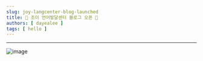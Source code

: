 ```yaml
---
slug: joy-langcenter-blog-launched
title: 🎉 조이 언어발달센터 블로그 오픈 🎉
authors: [ dayealee ]
tags: [ hello ]
---
```



___

![image](https://storep-phinf.pstatic.net/cafe_001/original_1.gif?type=pa50_50)

<!-- truncate -->